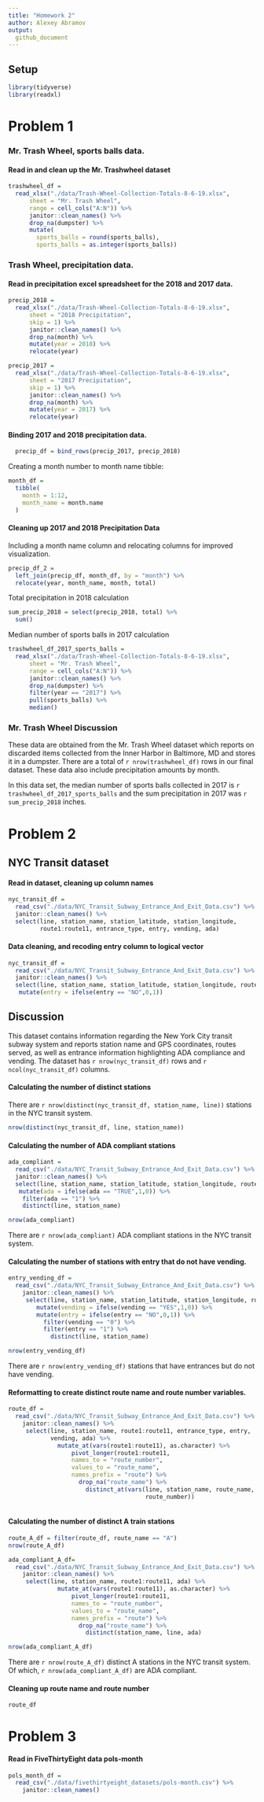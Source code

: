 ```yaml
---
title: "Homework 2"
author: Alexey Abramov
output: 
  github_document
---
```


## Setup
```r
library(tidyverse)
library(readxl)
```

# Problem 1
 
### Mr. Trash Wheel, sports balls data.

#### Read in and clean up the Mr. Trashwheel dataset
```r
trashwheel_df = 
  read_xlsx("./data/Trash-Wheel-Collection-Totals-8-6-19.xlsx",
      sheet = "Mr. Trash Wheel",
      range = cell_cols("A:N")) %>% 
      janitor::clean_names() %>% 
      drop_na(dumpster) %>% 
      mutate(
        sports_balls = round(sports_balls),
        sports_balls = as.integer(sports_balls))
```

### Trash Wheel, precipitation data.

#### Read in precipitation excel spreadsheet for the 2018 and 2017 data.  

```r
precip_2018 = 
  read_xlsx("./data/Trash-Wheel-Collection-Totals-8-6-19.xlsx",
      sheet = "2018 Precipitation",
      skip = 1) %>% 
      janitor::clean_names() %>% 
      drop_na(month) %>% 
      mutate(year = 2018) %>% 
      relocate(year)

precip_2017 = 
  read_xlsx("./data/Trash-Wheel-Collection-Totals-8-6-19.xlsx",
      sheet = "2017 Precipitation",
      skip = 1) %>% 
      janitor::clean_names() %>% 
      drop_na(month) %>% 
      mutate(year = 2017) %>% 
      relocate(year)
```

#### Binding 2017 and 2018 precipitation data.

```r
  precip_df = bind_rows(precip_2017, precip_2018)
```

Creating a month number to month name tibble:

```r
month_df = 
  tibble(
    month = 1:12,
    month_name = month.name
  )
```

#### Cleaning up 2017 and 2018 Precipitation Data 

Including a month name column and relocating columns for improved visualization.
```r
precip_df_2 = 
  left_join(precip_df, month_df, by = "month") %>% 
  relocate(year, month_name, month, total)
```

Total precipitation in 2018 calculation

```r
sum_precip_2018 = select(precip_2018, total) %>% 
  sum()
```

Median number of sports balls in 2017 calculation

```r
trashwheel_df_2017_sports_balls = 
  read_xlsx("./data/Trash-Wheel-Collection-Totals-8-6-19.xlsx",
      sheet = "Mr. Trash Wheel",
      range = cell_cols("A:N")) %>% 
      janitor::clean_names() %>% 
      drop_na(dumpster) %>% 
      filter(year == "2017") %>% 
      pull(sports_balls) %>% 
      median()
```


### Mr. Trash Wheel Discussion

These data are obtained from the Mr. Trash Wheel dataset which reports on discarded items collected from the Inner Harbor in Baltimore, MD and stores it in a dumpster. There are a total of `r nrow(trashwheel_df)` rows in our final dataset. These data also include precipitation amounts by month.  

In this data set, the median number of sports balls collected in 2017 is `r trashwheel_df_2017_sports_balls` and the sum precipitation in 2017 was `r sum_precip_2018` inches.

# Problem 2

## NYC Transit dataset

#### Read in dataset, cleaning up column names

```r
nyc_transit_df =
  read_csv("./data/NYC_Transit_Subway_Entrance_And_Exit_Data.csv") %>% 
  janitor::clean_names() %>% 
  select(line, station_name, station_latitude, station_longitude, 
         route1:route11, entrance_type, entry, vending, ada)
```

#### Data cleaning, and recoding entry column to logical vector

```r
nyc_transit_df =
  read_csv("./data/NYC_Transit_Subway_Entrance_And_Exit_Data.csv") %>% 
  janitor::clean_names() %>%
  select(line, station_name, station_latitude, station_longitude, route1:route11, entrance_type, entry, vending, ada) %>% 
   mutate(entry = ifelse(entry == "NO",0,1))
```

## Discussion 

This dataset contains information regarding the New York City transit subway system and reports station name and GPS coordinates, routes served, as well as entrance information highlighting ADA compliance and vending.  The dataset has `r nrow(nyc_transit_df)` rows and `r ncol(nyc_transit_df)` columns.     

#### Calculating the number of distinct stations 

There are `r nrow(distinct(nyc_transit_df, station_name, line))` stations in the NYC transit system.  

```r
nrow(distinct(nyc_transit_df, line, station_name))
```

#### Calculating the number of ADA compliant stations

```r
ada_compliant = 
  read_csv("./data/NYC_Transit_Subway_Entrance_And_Exit_Data.csv") %>% 
  janitor::clean_names() %>%
  select(line, station_name, station_latitude, station_longitude, route1:route11, entrance_type, entry, vending, ada) %>% 
   mutate(ada = ifelse(ada == "TRUE",1,0)) %>% 
    filter(ada == "1") %>% 
    distinct(line, station_name)

nrow(ada_compliant)
```

There are `r nrow(ada_compliant)` ADA compliant stations in the NYC transit system.

#### Calculating the number of stations with entry that do not have vending.

```r
entry_vending_df = 
  read_csv("./data/NYC_Transit_Subway_Entrance_And_Exit_Data.csv") %>% 
    janitor::clean_names() %>%
     select(line, station_name, station_latitude, station_longitude, route1:route11, entrance_type, entry, vending, ada) %>% 
        mutate(vending = ifelse(vending == "YES",1,0)) %>% 
        mutate(entry = ifelse(entry == "NO",0,1)) %>% 
          filter(vending == "0") %>% 
          filter(entry == "1") %>% 
            distinct(line, station_name)

nrow(entry_vending_df)
```

There are `r nrow(entry_vending_df)` stations that have entrances but do not have vending.  

#### Reformatting to create distinct route name and route number variables. 

```r
route_df = 
  read_csv("./data/NYC_Transit_Subway_Entrance_And_Exit_Data.csv") %>% 
    janitor::clean_names() %>%
     select(line, station_name, route1:route11, entrance_type, entry, 
            vending, ada) %>% 
              mutate_at(vars(route1:route11), as.character) %>% 
                  pivot_longer(route1:route11, 
                  names_to = "route_number", 
                  values_to = "route_name",
                  names_prefix = "route") %>% 
                    drop_na("route_name") %>% 
                      distinct_at(vars(line, station_name, route_name, 
                                       route_number))
```

```r

```


#### Calculating the number of distinct A train stations

```r
route_A_df = filter(route_df, route_name == "A")
nrow(route_A_df)

ada_compliant_A_df= 
  read_csv("./data/NYC_Transit_Subway_Entrance_And_Exit_Data.csv") %>% 
    janitor::clean_names() %>%
     select(line, station_name, route1:route11, ada) %>% 
              mutate_at(vars(route1:route11), as.character) %>% 
                  pivot_longer(route1:route11, 
                  names_to = "route_number", 
                  values_to = "route_name",
                  names_prefix = "route") %>% 
                    drop_na("route_name") %>% 
                      distinct(station_name, line, ada)

nrow(ada_compliant_A_df)
```

There are `r nrow(route_A_df)` distinct A stations in the NYC transit system. Of which, `r nrow(ada_compliant_A_df)` are ADA compliant. 

#### Cleaning up route name and route number

```r
route_df
```


# Problem 3

#### Read in FiveThirtyEight data pols-month

```r
pols_month_df = 
  read_csv("./data/fivethirtyeight_datasets/pols-month.csv") %>% 
    janitor::clean_names()
```

